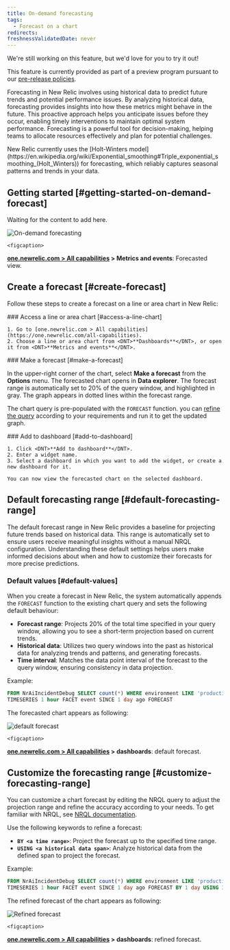 ```yaml
---
title: On-demand forecasting
tags:
  - Forecast on a chart
redirects:
freshnessValidatedDate: never
---
```

<Callout title="preview">
  We're still working on this feature, but we'd love for you to try it out!

  This feature is currently provided as part of a preview program pursuant to our [pre-release policies](/docs/licenses/license-information/referenced-policies/new-relic-pre-release-policy).
</Callout>



Forecasting in New Relic involves using historical data to predict future trends and potential performance issues. 
By analyzing historical data, forecasting provides insights into how these metrics might behave in the future. 
This proactive approach helps you anticipate issues before they occur, enabling timely interventions to maintain optimal system performance. 
Forecasting is a powerful tool for decision-making, helping teams to allocate resources effectively and plan for potential challenges.

<Callout variant="tip">
  New Relic currently uses the [Holt-Winters model](https://en.wikipedia.org/wiki/Exponential_smoothing#Triple_exponential_smoothing_(Holt_Winters)) for forecasting, which reliably captures seasonal patterns and trends in your data.
</Callout>

## Getting started [#getting-started-on-demand-forecast]
Waiting for the content to add here.

   <img
     title="On-demand forecasting"
     alt="On-demand forecasting"
     src="/images/on-demand-forecast.webp"
   />

    <figcaption>
  <DNT>**[one.newrelic.com > All capabilities](https://one.newrelic.com/all-capabilities) > Metrics and events**</DNT>: Forecasted view.
</figcaption>

## Create a forecast [#create-forecast]
Follow these steps to create a forecast on a line or area chart in New Relic:

<Steps>

  <Step>
    ### Access a line or area chart [#access-a-line-chart]

    1. Go to [one.newrelic.com > All capabilities](https://one.newrelic.com/all-capabilities).
    2. Choose a line or area chart from <DNT>**Dashboards**</DNT>, or open it from <DNT>**Metrics and events**</DNT>.
  </Step>

  <Step>
    ### Make a forecast [#make-a-forecast]

  In the upper-right corner of the chart, select <DNT>**Make a forecast**</DNT> from the <DNT>**Options**</DNT> menu. 
  The forecasted chart opens in <DNT>**Data explorer**</DNT>. 
  The forecast range is automatically set to 20% of the query window, and highlighted in gray. The graph appears in dotted lines within the forecast range. 

  The chart query is pre-populated with the `FORECAST` function. you can [refine the query](/docs/nrql/nrql-syntax-clauses-functions/#sel-forecast) according to your requirements and run it to get the updated graph.

  </Step>

  <Step>
    ### Add to dashboard [#add-to-dashboard]

    1. Click <DNT>**Add to dashboard**</DNT>.
    2. Enter a widget name.
    3. Select a dashboard in which you want to add the widget, or create a new dashboard for it.

    You can now view the forecasted chart on the selected dashboard.

  </Step>
  
</Steps>

## Default forecasting range [#default-forecasting-range]
The default forecast range in New Relic provides a baseline for projecting future trends based on historical data. 
This range is automatically set to ensure users receive meaningful insights without a manual NRQL configuration. 
Understanding these default settings helps users make informed decisions about when and how to customize their forecasts for more precise predictions.

### Default values [#default-values]
When you create a forecast in New Relic, the system automatically appends the `FORECAST` function to the existing chart query and sets the following default behaviour:
* **Forecast range**: Projects 20% of the total time specified in your query window, allowing you to see a short-term projection based on current trends.
* **Historical data**: Utilizes two query windows into the past as historical data for analyzing trends and patterns, and generating forecasts.
* **Time interval**: Matches the data point interval of the forecast to the query window, ensuring consistency in data projection.

Example:

```sql
FROM NrAiIncidentDebug SELECT count(*) WHERE environment LIKE 'production'
TIMESERIES 1 hour FACET event SINCE 1 day ago FORECAST
```
The forecasted chart appears as following:

   <img
     title="default forecast"
     alt="default forecast"
     src="/images/on-demand-forecast-default.webp"
   />

    <figcaption>
  <DNT>**[one.newrelic.com > All capabilities](https://one.newrelic.com/all-capabilities) > dashboards**</DNT>: default forecast.

</figcaption>

## Customize the forecasting range [#customize-forecasting-range]
You can customize a chart forecast by editing the NRQL query to adjust the projection range and refine the accuracy according to your needs. 
To get familiar with NRQL, see [NRQL documentation](/docs/nrql/get-started/introduction-nrql-new-relics-query-language). 

Use the following keywords to refine a forecast:
* **`BY <a time range>`**: Project the forecast up to the specified time range.
* **`USING <a historical data span>`**: Analyze historical data from the defined span to project the forecast.

Example:

```sql
FROM NrAiIncidentDebug SELECT count(*) WHERE environment LIKE 'production'
TIMESERIES 1 hour FACET event SINCE 1 day ago FORECAST BY 1 day USING 30 days
```

The refined forecast of the chart appears as following:

   <img
     title="Refined forecast"
     alt="Refined forecast"
     src="/images/on-demand-forecast-refined.webp"
   />

    <figcaption>
  <DNT>**[one.newrelic.com > All capabilities](https://one.newrelic.com/all-capabilities) > dashboards**</DNT>: refined forecast.

</figcaption>
